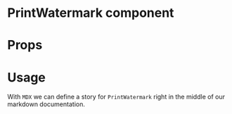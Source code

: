 
<Meta title="MDX|PrintWatermark" component={PrintWatermark} />

# PrintWatermark component

<Description of={PrintWatermark} />

# Props

<Props of={PrintWatermark} />

# Usage

With `MDX` we can define a story for `PrintWatermark` right in the middle of our
markdown documentation.

<Preview withSource>
  <Story name="basic example">
    <PrintWatermark />
  </Story>
</Preview>
